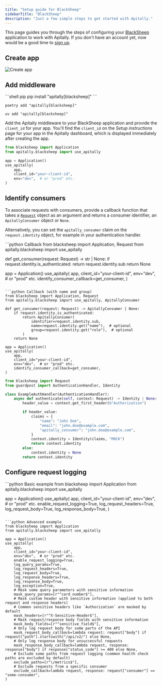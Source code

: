 ```yaml
---
title: "Setup guide for BlackSheep"
sidebarTitle: "BlackSheep"
description: "Just a few simple steps to get started with Apitally."
---
```



This page guides you through the steps of configuring your [BlackSheep](https://www.neoteroi.dev/blacksheep/) application to work with Apitally. If you don't have an account yet, now would be a good time to [sign up](https://app.apitally.io/?signup).

<SetupGuideStartSnippet framework="BlackSheep" />


## Create app

<CreateAppSnippet1 framework="Starlette" />

<img src="https://assets.apitally.io/docs/2025-05-27/create-app.webp" alt="Create app" class="rounded-xl" />

<CreateAppSnippet2 />

## Add middleware

<AddMiddlewarePythonSnippet framework="BlackSheep" extra="blacksheep" />

<CodeGroup>
```shell pip
pip install "apitally[blacksheep]"
```

```shell poetry
poetry add "apitally[blacksheep]"
```

```shell uv
uv add "apitally[blacksheep]"
```
</CodeGroup>

Add the Apitally middleware to your BlackSheep application and provide the `client_id` for your app.
You'll find the `client_id` on the _Setup instructions_ page for your app in the Apitally dashboard, which is displayed immediately after creating the app.

```python
from blacksheep import Application
from apitally.blacksheep import use_apitally

app = Application()
use_apitally(
    app,
    client_id="your-client-id",
    env="dev",  # or "prod" etc.
)
```

<div style={{ marginTop: "-0.5rem" }}>
  <Snippet file="middleware-first-note.mdx" />
</div>

<Snippet file="add-middleware-check.mdx" />

## Identify consumers

<Snippet file="identify-consumers.mdx" />

To associate requests with consumers, provide a callback function that takes a [`Request`](https://www.neoteroi.dev/blacksheep/requests/#the-request-class) object as an argument and returns a consumer identifier, an `ApitallyConsumer` object or `None`.

Alternatively, you can set the `apitally_consumer` claim on the `request.identity` object, for example in your authentication handler.

<CodeGroup>
```python Callback
from blacksheep import Application, Request
from apitally.blacksheep import use_apitally

def get_consumer(request: Request) -> str | None:
    if request.identity.is_authenticated:
        return request.identity.sub
    return None

app = Application()
use_apitally(
    app,
    client_id="your-client-id",
    env="dev",  # or "prod" etc.
    identify_consumer_callback=get_consumer,
)
```

```python Callback (with name and group)
from blacksheep import Application, Request
from apitally.blacksheep import use_apitally, ApitallyConsumer

def get_consumer(request: Request) -> ApitallyConsumer | None:
    if request.identity.is_authenticated:
        return ApitallyConsumer(
            identifier=request.identity.sub,
            name=request.identity.get("name"),  # optional
            group=request.identity.get("role"),  # optional
        )
    return None

app = Application()
use_apitally(
    app,
    client_id="your-client-id",
    env="dev",  # or "prod" etc.
    identify_consumer_callback=get_consumer,
)
```

```python Claim on identity
from blacksheep import Request
from guardpost import AuthenticationHandler, Identity

class ExampleAuthHandler(AuthenticationHandler):
    async def authenticate(self, context: Request) -> Identity | None:
        header_value = context.get_first_header(b"Authorization")

        if header_value:
            claims = {
                "name": "John Doe",
                "email": "john.doe@example.com",
                "apitally_consumer": "john.doe@example.com",
            }
            context.identity = Identity(claims, "MOCK")
            return context.identity
        else:
            context.identity = None
        return context.identity
```
</CodeGroup>

<Snippet file="identify-consumers-check.mdx" />

## Configure request logging

<RequestLoggingConfigSnippet language="python" />

<CodeGroup>
```python Basic example
from blacksheep import Application
from apitally.blacksheep import use_apitally

app = Application()
use_apitally(
    app,
    client_id="your-client-id",
    env="dev",  # or "prod" etc.
    enable_request_logging=True,
    log_request_headers=True,
    log_request_body=True,
    log_response_body=True,
)
```

```python Advanced example
from blacksheep import Application
from apitally.blacksheep import use_apitally

app = Application()
use_apitally(
    app,
    client_id="your-client-id",
    env="dev",  # or "prod" etc.
    enable_request_logging=True,
    log_query_params=True,
    log_request_headers=True,
    log_request_body=True,
    log_response_headers=True,
    log_response_body=True,
    log_exception=True,
    # Mask some query parameters with sensitive information
    mask_query_params=[r"^card_number$"],
    # Mask custom header with sensitive information (applied to both request and response headers)
    # Common sensitive headers like `Authorization` are masked by default
    mask_headers=[r"^X-Sensitive-Header$"],
    # Mask request/response body fields with sensitive information
    mask_body_fields=[r"^sensitive_field$"],
    # Only log request body for some parts of the API
    mask_request_body_callback=lambda request: request["body"] if request["path"].startswith("/api/v2/") else None,
    # Only log response body for unsuccessful requests
    mask_response_body_callback=lambda request, response: response["body"] if response["status_code"] >= 400 else None,
    # Exclude some paths from request logging (common health check paths are excluded by default)
    exclude_paths=[r"\/metrics$"],
    # Exclude requests from a specific consumer
    exclude_callback=lambda request, response: request["consumer"] == "some-consumer",
)
```
</CodeGroup>
